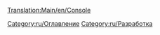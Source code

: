 [[Translation:Main/en/Console]]
{{en/Bilingual box| Ru
| ---
| Articles relating to the use of the [[Main/en/Console|console]] are here.}}


[[Category:ru/Оглавление]]
[[Category:ru/Разработка]]